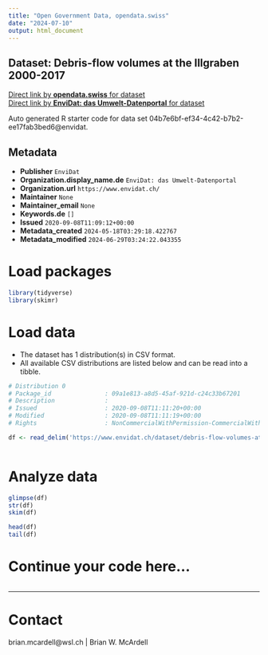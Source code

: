 ```yaml
---
title: "Open Government Data, opendata.swiss"
date: "2024-07-10"
output: html_document
---
```


## Dataset: Debris-flow volumes at the Illgraben 2000-2017



[Direct link by **opendata.swiss** for dataset](https://opendata.swiss/de/dataset/debris-flow-volumes-at-the-illgraben-2000-2017)<br>
[Direct link by **EnviDat: das Umwelt-Datenportal** for dataset](https://www.envidat.ch/#/metadata/debris-flow-volumes-at-the-illgraben-2000-2017)

Auto generated R starter code for data set 04b7e6bf-ef34-4c42-b7b2-ee17fab3bed6@envidat.

## Metadata

- **Publisher** `EnviDat`
- **Organization.display_name.de** `EnviDat: das Umwelt-Datenportal`
- **Organization.url** `https://www.envidat.ch/`
- **Maintainer** `None`
- **Maintainer_email** `None`
- **Keywords.de** `[]`
- **Issued** `2020-09-08T11:09:12+00:00`
- **Metadata_created** `2024-05-18T03:29:18.422767`
- **Metadata_modified** `2024-06-29T03:24:22.043355`


# Load packages

```r

library(tidyverse)
library(skimr)

```

# Load data

-   The dataset has 1 distribution(s) in CSV format.
-   All available CSV distributions are listed below and can be read into a tibble.

```r

# Distribution 0
# Package_id               : 09a1e813-a8d5-45af-921d-c24c33b67201
# Description              : 
# Issued                   : 2020-09-08T11:11:20+00:00
# Modified                 : 2020-09-08T11:11:19+00:00
# Rights                   : NonCommercialWithPermission-CommercialWithPermission-ReferenceRequired

df <- read_delim('https://www.envidat.ch/dataset/debris-flow-volumes-at-the-illgraben-2000-2017/resource/55b715bc-742a-4a5d-8728-314e7da4793e')



```

# Analyze data

```r

glimpse(df)
str(df)
skim(df)

head(df)
tail(df)

```

# Continue your code here...

```r

```

------------------------------------------------------------------------

# Contact

brian.mcardell@wsl.ch | Brian W. McArdell
